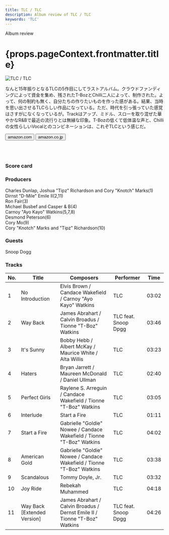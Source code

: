 ```yaml
---
title: TLC / TLC
description: Album review of TLC / TLC
keywords: 'TLC'
---
```




<p className="largeP">Album review</p>
<h1 className="h1--no--margin">{props.pageContext.frontmatter.title}</h1>

<Row  className="image-card-group">
	<Column colMd={3} colLg={4} noGutterMdLeft="">
       <ImageCard>

![TLC / TLC](../../images/cd/tlc3L.jpg)

</ImageCard>
	</Column>
	<Column colMd={4} colLg={8} noGutterMdLeft="">
	<p>
	なんと15年振りとなるTLCの5作目にしてラストアルバム。クラウドファンディングによって資金を集め、残されたT-BozとChilli二人によって、制作された。よって、何の制約も無く、自分たちの作りたいものを作った感がある。結果、当時を思い出させるTLCらしい作品になっている。ただ、時代を引っ張っていた感覚はさすがになくなっているが。Trackはアップ、ミドル、スローを取り混ぜた華やかなR&Bで最近の流行りとは無縁な印象。T-Bozの低くて低体温な声と、Chilliの女性らしいVocalとのコンビネーションは、これぞTLCという感じだ。
	</p>
	<div>
	  <Button className="button-right-mergin"  href="https://amzn.to/32X1UcH" renderIcon={ArrowUpRight} size='sm' kind='primary'>
      amazon.com
    </Button>
    <Button className="button-right-mergin"  href="https://amzn.to/2D4oyoW" renderIcon={ArrowUpRight} size='sm' kind='secondary'>
      amazon.co.jp
    </Button>
	</div>
	<a href="https://geo.music.apple.com/jp/album/tlc/1235657419?mt=1&app=music&ls=1&at=11lcug" style="display:inline-block;overflow:hidden;background:url(https://linkmaker.itunes.apple.com/ja-jp/lockup.svg?releaseDate=2017-06-30&kind=album&bubble=apple_music&style=mono-black) no-repeat;width:180px;height:45px;"></a>
	<a href="https://geo.music.apple.com/jp/album/tlc/1235657419?app=itunes&at=11lcug" style="display:inline-block;overflow:hidden;background:url(https://linkmaker.itunes.apple.com/ja-jp/badge-lrg.svg?releaseDate=2017-06-30T00:00:00Z&kind=album&bubble=itunes_music) no-repeat;width:140px;height:45px;"></a>
	</Column>
</Row>
<Row >
	<Column colMd={4} colLg={4} noGutterMdLeft="">
<div>
    <h3>Score card</h3>
	<SliderJS1 value="4" />
    <SliderJS2 value="2" />
	<SliderJS3 value="1" />
    <SliderJS4 value="8" />
</div>
</Column>
<Column colMd={8} colLg={8} noGutterMdLeft="">
<div>
<h3>Producers</h3>
<p>
Charles Dunlap, Joshua "Tipz" Richardson and Cory "Knotch" Marks(1)
<br/>Dirnst "D-Mile" Emile II(2,11)
<br/>Ron Fair(3)
<br/>Michael Busbef and Casper & B(4)
<br/>Carnoy "Ayo Kayo" Watkins(5,7,8)
<br/>Desmond Peterson(6)
<br/>Cory Mo(9)
<br/>Cory "Knotch" Marks and "Tipz" Richardson(10)
</p>
<h3>Guests</h3>
<p>
Snoop Dogg
</p>
</div>
</Column>
</Row>

<h3>Tracks</h3>

| No. |	 Title                      |	 Composers                                                               |	 Performer          | Time	|
| --- |	--------------------------- | -------------------------------------------------------------------------- | -------------------- | ----- |
| 1	  |	No Introduction            	| Elvis Brown / Candace Wakefield / Carnoy "Ayo Kayo" Watkins                | TLC                 	| 03:02 |
| 2	  |	Way Back                   	| James Abrahart / Calvin Broadus / Tionne "T-Boz" Watkins                   | TLC feat. Snoop Dpgg	| 03:46 |
| 3	  |	It's Sunny                 	| Bobby Hebb / Albert McKay / Maurice White / Alta Willis                    | TLC                 	| 03:23 |
| 4	  |	Haters                     	| Bryan Jarrett / Maureen McDonald / Daniel Ullman                           | TLC                 	| 02:40 |
| 5	  |	Perfect Girls              	| Raylene S. Arreguin / Candace Wakefield / Tionne "T-Boz" Watkins           | TLC                 	| 03:05 |
| 6	  |	Interlude                  	| Start a Fire                                                               | TLC                 	| 01:11 |
| 7	  |	Start a Fire               	| Gabrielle "Goldie" Nowee / Candace Wakefield / Tionne "T-Boz" Watkins      | TLC                 	| 04:02 |
| 8	  |	American Gold              	| Gabrielle "Goldie" Nowee / Candace Wakefield / Tionne "T-Boz" Watkins      | TLC                 	| 03:38 |
| 9	  |	Scandalous                 	| Tommy Doyle, Jr.                                                           | TLC                 	| 03:32 |
| 10  |	Joy Ride                   	| Rebekah Muhammed                                                           | TLC                 	| 04:18 |
| 11  |	Way Back [Extended Version]	| James Abrahart / Calvin Broadus / Dernst Emile II / Tionne "T-Boz" Watkins | TLC feat. Snoop Dpgg	| 04:26 |
